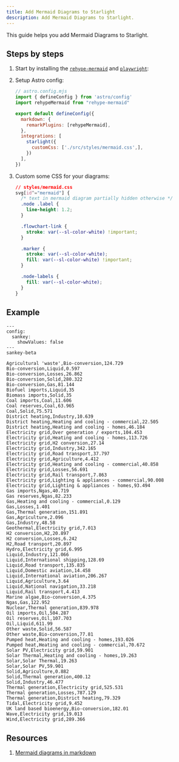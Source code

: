 ```yaml
---
title: Add Mermaid Diagrams to Starlight
description: Add Mermaid Diagrams to Starlight.
---
```



This guide helps you add Mermaid Diagrams to Starlight.

## Steps by steps

<Steps>

1.  Start by installing the [`rehype-mermaid`](https://github.com/remcohaszing/rehype-mermaid) and [`playwright`](https://playwright.com):

    <PackageManagerCommand command="add rehype-mermaid playwright playwright-chromium" />

2.  Setup Astro config:

    ```js ins={3, 11}
    // astro.config.mjs
    import { defineConfig } from 'astro/config'
    import rehypeMermaid from "rehype-mermaid"

    export default defineConfig({
      markdown: {
        remarkPlugins: [rehypeMermaid],
      },
      integrations: [
        starlight({
          customCss: ['./src/styles/mermaid.css',],
        })
      ],
    })
    ```

3.  Custom some CSS for your diagrams:

    ```css
    // styles/mermaid.css
    svg[id^="mermaid"] {
      /* text in mermaid diagram partially hidden otherwise */
      .node .label {
        line-height: 1.2;
      }

      .flowchart-link {
        stroke: var(--sl-color-white) !important;
      }

      .marker {
        stroke: var(--sl-color-white);
        fill: var(--sl-color-white) !important;
      }

      .node-labels {
        fill: var(--sl-color-white);
      }
    }
    ```

</Steps>

## Example

```mermaid
---
config:
  sankey:
    showValues: false
---
sankey-beta

Agricultural 'waste',Bio-conversion,124.729
Bio-conversion,Liquid,0.597
Bio-conversion,Losses,26.862
Bio-conversion,Solid,280.322
Bio-conversion,Gas,81.144
Biofuel imports,Liquid,35
Biomass imports,Solid,35
Coal imports,Coal,11.606
Coal reserves,Coal,63.965
Coal,Solid,75.571
District heating,Industry,10.639
District heating,Heating and cooling - commercial,22.505
District heating,Heating and cooling - homes,46.184
Electricity grid,Over generation / exports,104.453
Electricity grid,Heating and cooling - homes,113.726
Electricity grid,H2 conversion,27.14
Electricity grid,Industry,342.165
Electricity grid,Road transport,37.797
Electricity grid,Agriculture,4.412
Electricity grid,Heating and cooling - commercial,40.858
Electricity grid,Losses,56.691
Electricity grid,Rail transport,7.863
Electricity grid,Lighting & appliances - commercial,90.008
Electricity grid,Lighting & appliances - homes,93.494
Gas imports,Ngas,40.719
Gas reserves,Ngas,82.233
Gas,Heating and cooling - commercial,0.129
Gas,Losses,1.401
Gas,Thermal generation,151.891
Gas,Agriculture,2.096
Gas,Industry,48.58
Geothermal,Electricity grid,7.013
H2 conversion,H2,20.897
H2 conversion,Losses,6.242
H2,Road transport,20.897
Hydro,Electricity grid,6.995
Liquid,Industry,121.066
Liquid,International shipping,128.69
Liquid,Road transport,135.835
Liquid,Domestic aviation,14.458
Liquid,International aviation,206.267
Liquid,Agriculture,3.64
Liquid,National navigation,33.218
Liquid,Rail transport,4.413
Marine algae,Bio-conversion,4.375
Ngas,Gas,122.952
Nuclear,Thermal generation,839.978
Oil imports,Oil,504.287
Oil reserves,Oil,107.703
Oil,Liquid,611.99
Other waste,Solid,56.587
Other waste,Bio-conversion,77.81
Pumped heat,Heating and cooling - homes,193.026
Pumped heat,Heating and cooling - commercial,70.672
Solar PV,Electricity grid,59.901
Solar Thermal,Heating and cooling - homes,19.263
Solar,Solar Thermal,19.263
Solar,Solar PV,59.901
Solid,Agriculture,0.882
Solid,Thermal generation,400.12
Solid,Industry,46.477
Thermal generation,Electricity grid,525.531
Thermal generation,Losses,787.129
Thermal generation,District heating,79.329
Tidal,Electricity grid,9.452
UK land based bioenergy,Bio-conversion,182.01
Wave,Electricity grid,19.013
Wind,Electricity grid,289.366
```

## Resources

1. [Mermaid diagrams in markdown](https://astro-digital-garden.stereobooster.com/recipes/mermaid-diagrams-in-markdown)
